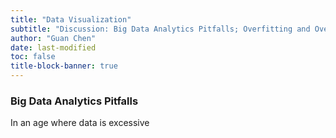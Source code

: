 ```yaml
---
title: "Data Visualization"
subtitle: "Discussion: Big Data Analytics Pitfalls; Overfitting and Overparameterization"
author: "Guan Chen"
date: last-modified
toc: false
title-block-banner: true
---
```


### Big Data Analytics Pitfalls

In an age where data is excessive

